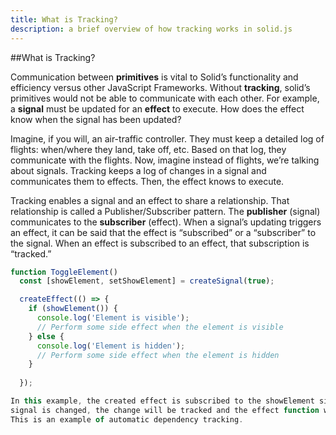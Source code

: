 ```yaml
---
title: What is Tracking?
description: a brief overview of how tracking works in solid.js
---
```

##What is Tracking?

Communication between **primitives** is vital to Solid’s functionality and efficiency 
versus other JavaScript Frameworks. Without **tracking**, solid’s primitives would 
not be able to communicate with each other. For example, a **signal** must 
be updated for an **effect** to execute. How does the effect know when the 
signal has been updated? 

Imagine, if you will, an air-traffic controller. 
They must keep a detailed log of flights: when/where they land, take off, etc. Based on 
that log, they communicate with the flights. Now, imagine instead of flights, 
we’re talking about signals. Tracking keeps a log of changes in a signal and 
communicates them to effects. Then, the effect knows to execute.

Tracking enables a signal and an effect to share a relationship. That relationship 
is called a Publisher/Subscriber pattern. The **publisher** (signal) communicates 
to the **subscriber** (effect). When a signal’s updating triggers an effect, it can 
be said that the effect is “subscribed” or a “subscriber” to the signal. When an 
effect is subscribed to an effect, that subscription is “tracked.”


```jsx
function ToggleElement() 
  const [showElement, setShowElement] = createSignal(true);

  createEffect(() => {
    if (showElement()) {
      console.log('Element is visible');
      // Perform some side effect when the element is visible
    } else {
      console.log('Element is hidden');
      // Perform some side effect when the element is hidden
    }
  
  });

In this example, the created effect is subscribed to the showElement signal. If the showElement 
signal is changed, the change will be tracked and the effect function will automatically trigger. 
This is an example of automatic dependency tracking. 